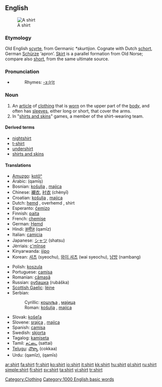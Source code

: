 {{wikipedia}}
==English==
[[Image:Shirt.jpg|thumb|A shirt]]
===Etymology===
Old English [[scyrte]], from Germanic ''*skurtijon''.  Cognate with Dutch [[schort]], German [[Schürze]] ‘apron’.  [[skirt|Skirt]] is a parallel formation from Old Norse; compare also [[short]], from the same ultimate source.

===Pronunciation===
*{{audio|en-us-shirt.ogg|Audio (US)}}
*:Rhymes: [[Rhymes:English:-ɜː(r)t|-ɜː(r)t]]

===Noun===
{{en-noun}}

# An [[article]] of [[clothing]] that is [[wear|worn]] on the upper part of the [[body]], and often has [[sleeve]]s, either long or short, that cover the arms.
# In "[[shirts and skins]]" games, a member of the shirt-wearing team. 

====Derived terms====
*[[nightshirt]]
*[[t-shirt]]
*[[undershirt]]
*[[shirts and skins]]

====Translations====
{{top}}
*[[Amuzgo]]: [[kotôⁿ]]
*Arabic: {{ARchar|[[قميص]]}} (qamīṣ) {{m}}
*Bosnian: [[košulja#Bosnian|košulja]] {{f}}, [[majica#Bosnian|majica]] {{f}}
*Chinese: [[襯衣]], [[衬衣]] (chènyī)
*Croatian: [[košulja#Croatian|košulja]] {{f}}, [[majica#Croatian|majica]] {{f}}
*Dutch: [[hemd]] {{n}}, overhemd {{n}}, shirt
*Esperanto: [[ĉemizo]]
*Finnish: [[paita]]
*French: [[chemise]] {{f}}
*German: [[Hemd]] {{n}}
*Hindi: [[क़मीज़]] (qamīz) {{f}}
*Italian: [[camicia]] {{f}}
*Japanese: [[シャツ]] (shatsu)
*Jèrriais: [[c'mînse]] {{f}}
*Kinyarwanda: [[ijipo]]
*Korean: [[셔츠]] (syeochu), [[와이 셔츠]] (wai syeochu), [[남방]] (nambang)
{{mid}}
*Polish: [[koszula]] {{f}}
*Portuguese: [[camisa]] {{f}}
*Romanian: [[cămaşă]] {{f}}
*Russian: [[рубашка]] (rubáška) {{f}}
*[[Scottish Gaelic]]: [[lèine]] {{f}}
*Serbian:
*:Cyrillic: [[кошуља#Serbian|кошуља]] {{f}}, [[мајица#Serbian|мајица]] {{f}}
*:Roman: [[košulja#Serbian|košulja]] {{f}}, [[majica#Serbian|majica]] {{f}}
*Slovak: [[košeľa]] {{f}}
*Slovene: [[srajca]] {{f}}, [[majica]] {{f}}
*Spanish: [[camisa]] {{f}}
*Swedish: [[skjorta]] {{c}}
*Tagalog: [[kamiseta]]
*Tamil: [[சட்டை]] (sattai)
*[[Telugu]]: [[చొక్కా]] (cokkaa)
*Urdu: {{URchar|[[قمیض]]}} (qamīz), {{URchar|[[قمیص]]}} (qamīs)
{{bottom}}

[[Category:Clothing]]
[[Category:1000 English basic words]]

[[ar:shirt]]
[[fa:shirt]]
[[fr:shirt]]
[[ko:shirt]]
[[io:shirt]]
[[it:shirt]]
[[kk:shirt]]
[[hu:shirt]]
[[pl:shirt]]
[[ru:shirt]]
[[simple:shirt]]
[[fi:shirt]]
[[sv:shirt]]
[[ta:shirt]]
[[vi:shirt]]
[[tr:shirt]]